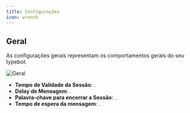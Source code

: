 ```yaml
---
title: Configurações
icon: wrench
---
```


## Geral

As configurações gerais representam os comportamentos gerais do seu typebot.

<Frame>
  <img src="/images/admin/automation/settings/general.png" alt="Geral" />
</Frame>

- **Tempo de Validade da Sessão**: .
- **Delay de Mensagem**: .
- **Palavra-chave para encerrar a Sessão**: .
- **Tempo de espera da mensagem**: .